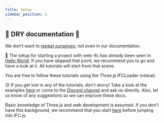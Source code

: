```yaml
---
title: Setup
sidebar_position: 2
---
```



## 🌵 DRY documentation 🌵

We don't want to <a href="https://en.wikipedia.org/wiki/Don%27t_repeat_yourself">repeat ourselves</a>; not even in our documentation.

👀
The setup for starting a project with web-ifc has already been seen in <a target="_self" href="https://ifcjs.github.io/info/docs/Hello%20world">Hello World</a>. If you have skipped that point, we recommend you to go and have a look at it. All tutorials will start from that scene.

<IfcAlert>You are free to follow these tutorials using the Three.js IFCLoader instead.</IfcAlert>

😊
If you get lost in any of the tutorials, don't worry! Take a look at the examples [here](https://github.com/IFCjs/hello-world) or come to the [Discord channel](https://discord.gg/g7Uzn2KSwB) and ask us directly. Also, let us know of any suggestions so we can improve these docs.

<IfcCard icon="🚦" title="Before going forward">
  Basic knowledge of Three.js and web development is assumed. If you don't have this background, we recommend that you start <a href="https://threejs.org/manual/">here</a> before jumping into IFC.js.
</IfcCard>
